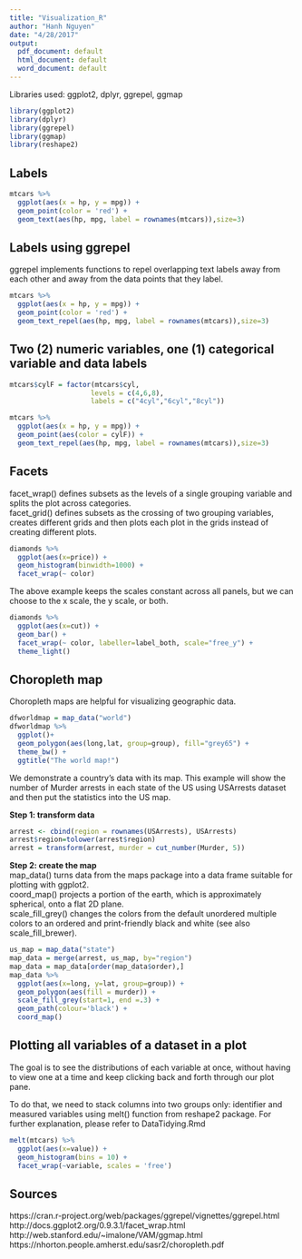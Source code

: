 ```yaml
---
title: "Visualization_R"
author: "Hanh Nguyen"
date: "4/28/2017"
output:
  pdf_document: default
  html_document: default
  word_document: default
---
```


Libraries used: ggplot2, dplyr, ggrepel, ggmap
```r
library(ggplot2)
library(dplyr)
library(ggrepel)
library(ggmap)
library(reshape2)
```

## Labels

```r
mtcars %>%
  ggplot(aes(x = hp, y = mpg)) +
  geom_point(color = 'red') +
  geom_text(aes(hp, mpg, label = rownames(mtcars)),size=3)
```

## Labels using ggrepel

ggrepel implements functions to repel overlapping text labels away from each other and away from the data points that they label.

```r
mtcars %>%
  ggplot(aes(x = hp, y = mpg)) +
  geom_point(color = 'red') +
  geom_text_repel(aes(hp, mpg, label = rownames(mtcars)),size=3)
```

## Two (2) numeric variables, one (1) categorical variable and data labels

```r
mtcars$cylF = factor(mtcars$cyl,
                    levels = c(4,6,8),
                    labels = c("4cyl","6cyl","8cyl"))

mtcars %>%
  ggplot(aes(x = hp, y = mpg)) +
  geom_point(aes(color = cylF)) +
  geom_text_repel(aes(hp, mpg, label = rownames(mtcars)),size=3)
```

## Facets

facet_wrap() defines subsets as the levels of a single grouping variable and splits the plot across categories.  
facet_grid() defines subsets as the crossing of two grouping variables, creates different grids and then plots each plot in the grids instead of creating different plots.  

```r
diamonds %>%
  ggplot(aes(x=price)) +
  geom_histogram(binwidth=1000) +
  facet_wrap(~ color)
```

The above example keeps the scales constant across all panels, but we can choose to the x scale, the y scale, or both.

```r
diamonds %>%
  ggplot(aes(x=cut)) +
  geom_bar() +
  facet_wrap(~ color, labeller=label_both, scale="free_y") +
  theme_light()
```

## Choropleth map

Choropleth maps are helpful for visualizing geographic data.

```r
dfworldmap = map_data("world")
dfworldmap %>%
  ggplot()+
  geom_polygon(aes(long,lat, group=group), fill="grey65") + 
  theme_bw() + 
  ggtitle("The world map!")
```

We demonstrate a country's data with its map. This example will show the number of Murder arrests in each state of the US using USArrests dataset and then put the statistics into the US map.  

**Step 1: transform data**  
```r
arrest <- cbind(region = rownames(USArrests), USArrests)
arrest$region=tolower(arrest$region)
arrest = transform(arrest, murder = cut_number(Murder, 5))
```

**Step 2: create the map**  
map_data() turns data from the maps package into a data frame suitable for plotting with ggplot2.  
coord_map() projects a portion of the earth, which is approximately spherical, onto a flat 2D plane.  
scale_fill_grey() changes the colors from the default unordered multiple colors to an ordered and print-friendly black and white (see also scale_fill_brewer).

```r
us_map = map_data("state")
map_data = merge(arrest, us_map, by="region")
map_data = map_data[order(map_data$order),]
map_data %>%
  ggplot(aes(x=long, y=lat, group=group)) +
  geom_polygon(aes(fill = murder)) +
  scale_fill_grey(start=1, end =.3) + 
  geom_path(colour='black') +
  coord_map()
```

## Plotting all variables of a dataset in a plot  

The goal is to see the distributions of each variable at once, without having to view one at a time and keep clicking back and forth through our plot pane.

To do that, we need to stack columns into two groups only: identifier and measured variables using melt() function from reshape2 package. For further explanation, please refer to DataTidying.Rmd

```r
melt(mtcars) %>%
  ggplot(aes(x=value)) +
  geom_histogram(bins = 10) + 
  facet_wrap(~variable, scales = 'free')
```

## Sources
https://cran.r-project.org/web/packages/ggrepel/vignettes/ggrepel.html  
http://docs.ggplot2.org/0.9.3.1/facet_wrap.html  
http://web.stanford.edu/~imalone/VAM/ggmap.html  
https://nhorton.people.amherst.edu/sasr2/choropleth.pdf  



